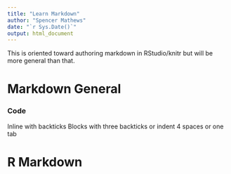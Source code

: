 ```yaml
---
title: "Learn Markdown"
author: "Spencer Mathews"
date: "`r Sys.Date()`"
output: html_document
---
```



This is oriented toward authoring markdown in RStudio/knitr but will be more general than that.


# Markdown General


### Code
Inline with backticks
Blocks with three backticks or indent 4 spaces or one tab





# R Markdown






